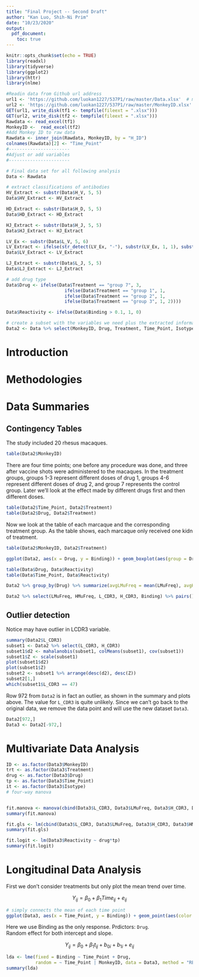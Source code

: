 ```yaml
---
title: "Final Project -- Second Draft"
author: "Kan Luo, Shih-Ni Prim"
date: "10/23/2020"
output: 
  pdf_document:
    toc: true
---
```


```r
knitr::opts_chunk$set(echo = TRUE)
library(readxl)
library(tidyverse)
library(ggplot2)
library(httr)
library(nlme)
```

```r
#Readin data from Github url address
url1 <- 'https://github.com/luokan1227/537P1/raw/master/Data.xlsx'  # main data
url2 <- 'https://github.com/luokan1227/537P1/raw/master/MonkeyID.xlsx'  # Monkey ID
GET(url1, write_disk(tf1 <- tempfile(fileext = ".xlsx")))
GET(url2, write_disk(tf2 <- tempfile(fileext = ".xlsx")))
Rawdata <- read_excel(tf1)
MonkeyID <-  read_excel(tf2)
#Add Monkey ID to raw data
Rawdata <- inner_join(Rawdata, MonkeyID, by = "H_ID")
colnames(Rawdata)[2] <- "Time_Point"
#-----------------------
#Adjust or add variables
#-----------------------

# Final data set for all following analysis
Data <- Rawdata

# extract classifications of antibodies
HV_Extract <- substr(Data$H_V, 5, 5)
Data$HV_Extract <- HV_Extract

HD_Extract <- substr(Data$H_D, 5, 5)
Data$HD_Extract <- HD_Extract

HJ_Extract <- substr(Data$H_J, 5, 5)
Data$HJ_Extract <- HJ_Extract

LV_Ex <- substr(Data$L_V, 5, 6)
LV_Extract <- ifelse(str_detect(LV_Ex, "-"), substr(LV_Ex, 1, 1), substr(LV_Ex, 1, 2)) 
Data$LV_Extract <- LV_Extract

LJ_Extract <- substr(Data$L_J, 5, 5)
Data$LJ_Extract <- LJ_Extract

# add drug type 
Data$Drug <- ifelse(Data$Treatment == "group 7", 3, 
                      ifelse(Data$Treatment == "group 1", 1, 
                      ifelse(Data$Treatment == "group 2", 1, 
                      ifelse(Data$Treatment == "group 3", 1, 2))))

Data$Reactivity <- ifelse(Data$Binding > 0.1, 1, 0)

# create a subset with the variables we need plus the extracted information
Data2 <- Data %>% select(MonkeyID, Drug, Treatment, Time_Point, Isotype, HV_Extract, HD_Extract, HJ_Extract, H_VBase, H_Substitutions, H_Insertions, H_Deletions, HMuFreq, H_CDR3, LV_Extract, LJ_Extract, L_VBase, L_Substitutions, L_Insertions, L_Deletions, LMuFreq, L_CDR3, Binding, Reactivity)
```

# Introduction  

# Methodologies  

# Data Summaries  

## Contingency Tables  

The study included 20 rhesus macaques.  

```r
table(Data2$MonkeyID)
```
There are four time points; one before any procedure was done, and three after vaccine shots were administered to the macaques. In the treatment groups, groups 1-3 represent different doses of drug 1, groups 4-6 represent different doses of drug 2, and group 7 represents the control group. Later we'll look at the effect made by different drugs first and then different doses.  

```r
table(Data2$Time_Point, Data2$Treatment)
table(Data2$Drug, Data2$Treatment)
```

Now we look at the table of each marcaque and the corresponding treatment group. As the table shows, each marcaque only received one kidn of treatment.  
```r
table(Data2$MonkeyID, Data2$Treatment)
```


```r
ggplot(Data2, aes(x = Drug, y = Binding)) + geom_boxplot(aes(group = Drug))
```

```r
table(Data$Drug, Data$Reactivity)
table(Data$Time_Point, Data$Reactivity)
```


```r
Data2 %>% group_by(Drug) %>% summarize(avgLMuFreq = mean(LMuFreq), avgHMuFreq = mean(HMuFreq), avgBinding = mean(Binding))
```

```r
Data2 %>% select(LMuFreq, HMuFreq, L_CDR3, H_CDR3, Binding) %>% pairs()
```

## Outlier detection

Notice may have outlier in LCDR3 variable.

```r
summary(Data2$L_CDR3)
subset1 <- Data2 %>% select(L_CDR3, H_CDR3)
subset1$d2 <- mahalanobis(subset1, colMeans(subset1), cov(subset1))
subset1$Z <- scale(subset1)
plot(subset1$d2)
plot(subset1$Z)
subset2 <- subset1 %>% arrange(desc(d2), desc(Z)) 
subset2[1,]
which(subset1$L_CDR3 == 47)
```
Row 972 from `Data2` is in fact an outlier, as shown in the summary and plots above. The value for `L_CDR3` is quite unlikely. Since we can't go back to the original data, we remove the data point and will use the new dataset `Data3`.  

```r
Data2[972,]
Data3 <- Data2[-972,]
```



# Multivariate Data Analysis  

```r
ID <- as.factor(Data3$MonkeyID)
trt <- as.factor(Data3$Treatment)
drug <- as.factor(Data3$Drug)
tp <- as.factor(Data3$Time_Point)
it <- as.factor(Data3$Isotype)
# four-way manova


fit.manova <- manova(cbind(Data3$L_CDR3, Data3$LMuFreq, Data3$H_CDR3, Data3$HMuFreq, Data3$Binding) ~ drug + tp)
summary(fit.manova)

fit.gls <- lm(cbind(Data3$L_CDR3, Data3$LMuFreq, Data3$H_CDR3, Data3$HMuFreq, Data3$Binding) ~ drug + tp)
summary(fit.gls)

fit.logit <- lm(Data3$Reactivity ~ drug*tp)
summary(fit.logit)
```

# Longitudinal Data Analysis  

First we don't consider treatments but only plot the mean trend over time.  

$$Y_{ij}=\beta_0+\beta_1 Time_{ij}+e_{ij}$$

```r
# simply connects the mean of each time point
ggplot(Data3, aes(x = Time_Point, y = Binding)) + geom_point(aes(color = as.factor(Drug))) + geom_jitter() + stat_summary(fun = mean, geom = "line", lwd = 3, color = "red")
```


Here we use Binding as the only response. 
Prdictors: `Drug`.  
Random effect for both intercept and slope.  

$$Y_{ij} = \beta_0+\beta_1 t_{ij} + b_{0i} + b_{1i} + e_{ij}$$

```r
lda <- lme(fixed = Binding ~ Time_Point + Drug,
           random = ~ Time_Point | MonkeyID, data = Data3, method = "REML")
summary(lda)
```



